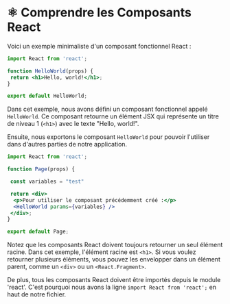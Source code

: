 # ⚛️ Comprendre les Composants React

Voici un exemple minimaliste d'un composant fonctionnel React :

```jsx filename="mon-composant.js" copy
import React from 'react';

function HelloWorld(props) {
 return <h1>Hello, world!</h1>;
}

export default HelloWorld;
```

Dans cet exemple, nous avons défini un composant fonctionnel appelé `HelloWorld`. Ce composant retourne un élément JSX qui représente un titre de niveau 1 (`<h1>`) avec le texte "Hello, world!".

Ensuite, nous exportons le composant `HelloWorld` pour pouvoir l'utiliser dans d'autres parties de notre application.
```jsx filename="utilisation-du-composant.js" copy
import React from 'react';

function Page(props) {

 const variables = "test"

 return <div>
  <p>Pour utiliser le composant précédemment créé :</p>
  <HelloWorld params={variables} />
 </div>;
}

export default Page;
```

Notez que les composants React doivent toujours retourner un seul élément racine. Dans cet exemple, l'élément racine est `<h1>`. Si vous voulez retourner plusieurs éléments, vous pouvez les envelopper dans un élément parent, comme un `<div>` ou un `<React.Fragment>`.

De plus, tous les composants React doivent être importés depuis le module 'react'. C'est pourquoi nous avons la ligne `import React from 'react';` en haut de notre fichier.

